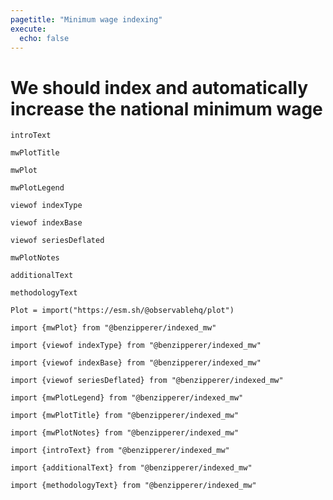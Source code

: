 ```yaml
---
pagetitle: "Minimum wage indexing"
execute:
  echo: false
---
```


# We should index and automatically increase the national minimum wage
```ojs
introText
```

```ojs
mwPlotTitle

mwPlot

mwPlotLegend
```

```ojs
viewof indexType

viewof indexBase

viewof seriesDeflated
```

::: {.figure-notes}
```ojs
mwPlotNotes
```
:::

```ojs
additionalText
```

```ojs
methodologyText
```

```ojs
Plot = import("https://esm.sh/@observablehq/plot")

import {mwPlot} from "@benzipperer/indexed_mw"

import {viewof indexType} from "@benzipperer/indexed_mw"

import {viewof indexBase} from "@benzipperer/indexed_mw"

import {viewof seriesDeflated} from "@benzipperer/indexed_mw"

import {mwPlotLegend} from "@benzipperer/indexed_mw"

import {mwPlotTitle} from "@benzipperer/indexed_mw"

import {mwPlotNotes} from "@benzipperer/indexed_mw"

import {introText} from "@benzipperer/indexed_mw"

import {additionalText} from "@benzipperer/indexed_mw"

import {methodologyText} from "@benzipperer/indexed_mw"
```
